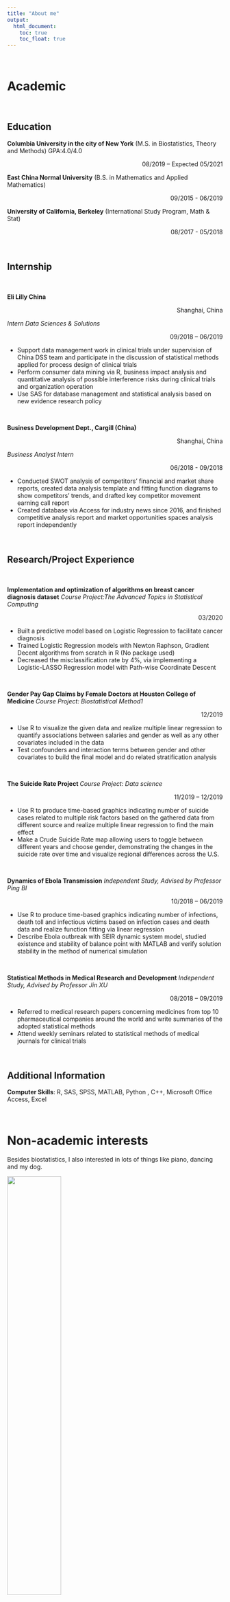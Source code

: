 ```yaml
---
title: "About me"
output: 
  html_document:
    toc: true
    toc_float: true
---
```


<br/>

# Academic

<br/>

## Education

**Columbia University in the city of New York** (M.S. in Biostatistics, Theory and Methods) GPA:4.0/4.0<p align="right">08/2019 – Expected 05/2021</p>

**East China Normal University** (B.S. in Mathematics and Applied Mathematics)<p align="right">09/2015 - 06/2019</p>   

**University of California, Berkeley** (International Study Program, Math & Stat)<p align="right">08/2017 - 05/2018</p>       

<br/>

## Internship

<br/>


**Eli Lilly China**<p align="right">Shanghai, China</p>
*Intern Data Sciences & Solutions*<p align="right">09/2018 – 06/2019</p>

-	Support data management work in clinical trials under supervision of China DSS team and participate in the discussion of statistical methods applied for process design of clinical trials
-	Perform consumer data mining via R, business impact analysis and quantitative analysis of possible interference risks during clinical trials and organization operation
- Use SAS for database management and statistical analysis based on new evidence research policy

<br/>

**Business Development Dept., Cargill (China)**<p align="right">Shanghai, China</p>
*Business Analyst Intern*<p align="right">06/2018 - 09/2018</p>                                                
-	Conducted SWOT analysis of competitors’ financial and market share reports, created data analysis template and fitting function diagrams to show competitors’ trends, and drafted key competitor movement earning call report
-	Created database via Access for industry news since 2016, and finished competitive analysis report and market opportunities spaces analysis report independently

<br/>

## Research/Project Experience

<br/>

**Implementation and optimization of algorithms on breast cancer diagnosis dataset**
*Course Project:The Advanced Topics in Statistical Computing*<p align="right">03/2020</p>
- Built a predictive model based on Logistic Regression to facilitate cancer diagnosis
- Trained Logistic Regression models with Newton Raphson, Gradient Decent algorithms from scratch in R (No package used)
- Decreased the misclassification rate by 4%, via implementing a Logistic-LASSO Regression model with Path-wise Coordinate Descent

<br/>

**Gender Pay Gap Claims by Female Doctors at Houston College of Medicine **
*Course Project: Biostatistical Method1*<p align="right">12/2019</p>
-	Use R to visualize the given data and realize multiple linear regression to quantify associations between salaries and gender as well as any other covariates included in the data
-	Test confounders and interaction terms between gender and other covariates to build the final model and do related stratification analysis

<br/>

**The Suicide Rate Project **
*Course Project: Data science*<p align="right">11/2019 – 12/2019</p>
-	Use R to produce time-based graphics indicating number of suicide cases related to multiple risk factors based on the gathered data from different source and realize multiple linear regression to find the main effect
-	Make a Crude Suicide Rate map allowing users to toggle between different years and choose gender, demonstrating the changes in the suicide rate over time and visualize regional differences across the U.S.

<br/>

**Dynamics of Ebola Transmission**
*Independent Study, Advised by Professor Ping BI*<p align="right">10/2018 – 06/2019</p>
-	Use R to produce time-based graphics indicating number of infections, death toll and infectious victims based on infection cases and death data and realize function fitting via linear regression
-	Describe Ebola outbreak with SEIR dynamic system model, studied existence and stability of balance point with MATLAB and verify solution stability in the method of numerical simulation

<br/>

**Statistical Methods in Medical Research and Development**
*Independent Study, Advised by Professor Jin XU*<p align="right">08/2018 – 09/2019</p>            
-	Referred to medical research papers concerning medicines from top 10 pharmaceutical companies around the world and write summaries of the adopted statistical methods
-	Attend weekly seminars related to statistical methods of medical journals for clinical trials 

<br/>

## Additional Information 
**Computer Skills**: R, SAS, SPSS, MATLAB, Python , C++, Microsoft Office Access, Excel 

<br/>

# Non-academic interests
Besides biostatistics, I also interested in lots of things like piano, dancing and my dog.

<img src="IMG_8969.JPG" style="width:50%">
